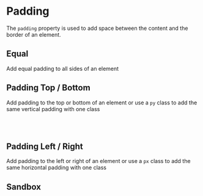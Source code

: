 
# Padding

The `padding` property is used to add space between the content and the border of an element.

## Equal

Add equal padding to all sides of an element

<Story id="css-utilities-padding--padding" />

## Padding Top / Bottom

Add padding to the top or bottom of an element or use a `py` class to add the same vertical padding with one class

<Story id="css-utilities-padding--padding-top" />
<br />
<Story id="css-utilities-padding--padding-bottom" />
<br />
<Story id="css-utilities-padding--padding-y" />

## Padding Left / Right

Add padding to the left or right of an element or use a `px` class to add the same horizontal padding with one class

<div className="flex flex-gap-1">
    <Story id="css-utilities-padding--padding-left" />
    <Story id="css-utilities-padding--padding-right" />
    <Story id="css-utilities-padding--padding-x" />
</div>

## Sandbox

<Canvas>
    <Story id="css-utilities-padding--sandbox" />
</Canvas>

<div class="hidden">
    <Primary />
</div>
